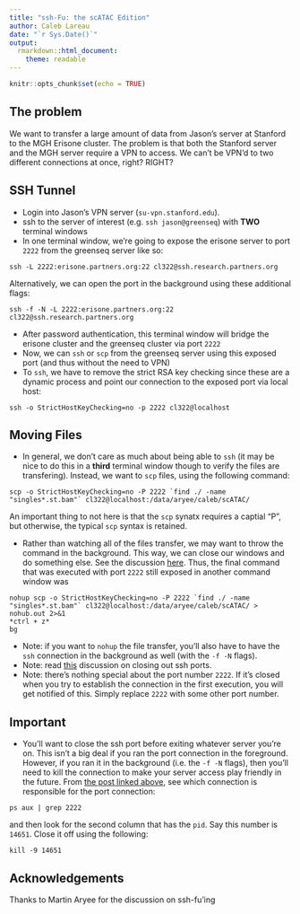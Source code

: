 ```yaml
---
title: "ssh-Fu: the scATAC Edition"
author: Caleb Lareau
date: "`r Sys.Date()`"
output:
  rmarkdown::html_document:
    theme: readable
---
```


```r
knitr::opts_chunk$set(echo = TRUE)
```

## The problem

We want to transfer a large amount of data from Jason's server at Stanford to the MGH Erisone cluster. The problem is that both the Stanford server and the MGH server require a VPN to access. We can't be VPN'd to two different connections at once, right? RIGHT?

## SSH Tunnel
- Login into Jason's VPN server (`su-vpn.stanford.edu`).
- ssh to the server of interest (e.g. `ssh jason@greenseq`) with **TWO** terminal windows
- In one terminal window, we're going to expose the erisone server to port `2222` from the greenseq server like so:
```
ssh -L 2222:erisone.partners.org:22 cl322@ssh.research.partners.org
```
Alternatively, we can open the port in the background using these additional flags:
```
ssh -f -N -L 2222:erisone.partners.org:22 cl322@ssh.research.partners.org
```
- After password authentication, this terminal window will bridge the erisone cluster and the greenseq cluster via port `2222`
- Now, we can `ssh` or `scp` from the greenseq server using this exposed port (and thus without the need to VPN)
- To `ssh`, we have to remove the strict RSA key checking since these are a dynamic process and point our connection to the exposed port via local host: 
```
ssh -o StrictHostKeyChecking=no -p 2222 cl322@localhost
```

## Moving Files
- In general, we don't care as much about being able to `ssh` (it may be nice to do this in a **third** terminal window though to verify the files are transfering). Instead, we want to `scp` files, using the following command:
```
scp -o StrictHostKeyChecking=no -P 2222 `find ./ -name "singles*.st.bam"` cl322@localhost:/data/aryee/caleb/scATAC/
```
An important thing to not here is that the `scp` synatx requires a captial "P", but otherwise, the typical `scp` syntax is retained. 

- Rather than watching all of the files transfer, we may want to throw the command in the background. This way, we can close our windows and do something else. See the discussion [here](https://bharatikunal.wordpress.com/2010/10/20/scp-as-a-background-process/). Thus, the final command that was executed with port `2222` still exposed in another command window was
```
nohup scp -o StrictHostKeyChecking=no -P 2222 `find ./ -name "singles*.st.bam"` cl322@localhost:/data/aryee/caleb/scATAC/ > nohub.out 2>&1
*ctrl + z*
bg
```
- Note: if you want to `nohup` the file transfer, you'll also have to have the `ssh` connection in the background  as well (with the `-f -N` flags). 
- Note: read [this](http://stackoverflow.com/questions/9447226/how-to-close-this-ssh-tunnel) discussion on closing out ssh ports. 
- Note: there's nothing special about the port number `2222`. If it's closed when you try to establish the connection in the first execution, you will get notified of this. Simply replace `2222` with some other port number. 

## Important
- You'll want to close the ssh port before exiting whatever server you're on. This isn't a big deal if you ran the port connection in the foreground. However, if you ran it in the background (i.e. the `-f -N` flags), then you'll need to kill the connection to make your server access play friendly in the future. From [the post linked above](http://stackoverflow.com/questions/9447226/how-to-close-this-ssh-tunnel), see which connection is responsible for the port connection:
```
ps aux | grep 2222
```
and then look for the second column that has the `pid`. Say this number is `14651`. Close it off using the following:
```
kill -9 14651
```

## Acknowledgements
Thanks to Martin Aryee for the discussion on ssh-fu'ing
